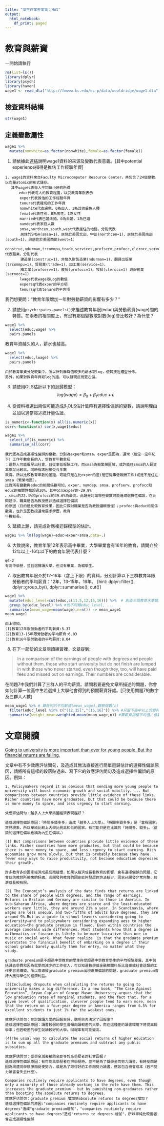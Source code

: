 ```yaml
---
title: "學生作業答案集：HW1"
output:
  html_notebook:
    df_print: paged
---
```


# 教育與薪資 

一開始請執行
```r
rm(list=ls())
library(dplyr)
library(psych)
library(haven)
wage1 <- read_dta("http://fmwww.bc.edu/ec-p/data/wooldridge/wage1.dta")
```

## 檢查資料結構
```r
str(wage1)
```

## 定義變數屬性 
```r
wage1 %>%
  mutate(nonwhite=as.factor(nonwhite),female=as.factor(female))
```

1. 請依據此[連結](http://fmwww.bc.edu/ec-p/data/wooldridge/wage1.des)說明wage1資料的來源及變數代表意義。[其中potential experience指得是推估工作經驗年資]

```
1. wage1的資料來自Faculty Microcomputer Resource Center，共包含了24個變數，以向量atomic的形式儲存。
　 其中wage代表每人平均每小時的所得
　  　 educ代表每人的教育程度，以受教育年限表示
　     exper代表推估的工作經驗年資
　     tenure代表確切的工作年資
　     nonwhite代表膚色，0為白人，1為其他膚色人種
　     female代表性別，0為男性，1為女性
　     married代表已婚未婚，0為未婚，1為已婚
　     numdep代表家庭人數
　     smsa,northcen,south,west代表居住的地點，分別代表
       居住於SMSA(smsa=1)、居住於美國北部、中部(northcen=1)、居住於美國南部(south=1)，與居住於美國西部(west=1)
　     construc,ndurman,trcommpu,trade,services,profserv,profocc,clerocc,servocc代表職業，分別代表
       建造業(construc=1)、非耐久財製造業(ndurman=1)、翻譯出版業(trcommpu=1)、貿易業(trade=1)、加工業(service=1)、
       精工業(profserv=1)、教授(profocc=1)、牧師(clerocc=1) 與服務業(servocc=1)
　     lwage代表wage取Log的數值
　     expersq代表exper的平方項
　     tenursq代表tenure的平方項
```

我們想要問："教育年限增加一年對勞動薪資的影響有多少？"

2. 請使用`psych::pairs.panels()`來描述教育年限(educ)與勞動薪資(wage)間的特質。在兩者的相關度上，有沒有那個變數取對數(log)會比較好？為什麼？
```r
wage1 %>% 
  select(educ,wage) %>%
  pairs.panels
```
教育年資越久的人，薪水也越高。
```r
wage1 %>% 
  select(educ,lwage) %>%
  pairs.panels
```
```
由於教育年資分配較集中，所以針對離群值較多的薪水取log，使其接近鐘型分佈。
另外，如果對教育年資取log的話，可以發現反而更左偏。
```

3. 請使用OLS估計以下的迴歸模型：
$$log(wage)=\beta_0+\beta_1 educ+\epsilon$$

4. 從資料裡選出兩個可能造成$\beta_1$OLS估計值帶有選擇性偏誤的變數，請說明理由並加以適當敍述統計量佐證。


```r
is_numeric<-function(x) all(is.numeric(x))
corr<-function(x) cor(x,wage1$educ)

wage1 %>%
  select_if(is_numeric) %>%
  summarise_all(corr)
```

```
我們認為造成選擇性偏誤的變數，分別為exper和smsa。exper是因為，通常（給定一定年紀下）工作年數愈長的人，受教育年數愈短
；這群人可能很早出社會，且從事低報酬工作。而smsa為較繁榮區域，或許能住smsa的人薪資本來就比較高，同時有誘因接受長年數
教育。所以比較教育年數的差距，可能只是在比exper的差(是否從事低報酬工作)或是不是住在smsa (繁榮地區)。
比對所有變數與educ的相關係數可知，exper、numdep、smsa、profserv、profocc和educ的相關性都超過20%，其中又以exper的-29.9%
、smsa的22.4%和profocc的49.6%為最高。此題是討論哪些變數可能造成選擇性偏誤，在此問題中，職業是否為教授應非造成選擇性偏誤
的原因（目的是比較教育效果，因此只探討職業是否為教授邏輯很怪）；profocc與educ相關係數高，也許是因教授通常要求學歷，教育
年數較長。
```

5. 延續上題，請完成對應複迴歸模型的估計。


```r
wage1 %>% lm(log(wage)~educ+exper+smsa,data=.)
```

6. 大致說來，教育年限12年表示高中畢業，大學畢業會有16年的教育，請問介於12年以上-16年以下的教育年限代表什麼？

```
q6-2
有高中學歷，並且選擇讀大學，但沒有畢業，為輟學生。
```
7. 取出教育年限介於12-16年（含上下限）的資料，分別計算以下三群教育年限勞動者的平均薪資：12年，13-15年，16年。
[hint: dplyr::filter(), dplyr::group_by(), dplyr::summarise(), cut()]
```r
wage1 %>% 
  mutate(educ_level=cut(educ,c(11.5,12,15,16))) %>%  # 創造三個教育水準類別：educ_level
  group_by(educ_level) %>% #依不同類educ_level, ...
  summarise(mean_wage=mean(wage),n=n()) -> mean_wage1
mean_wage1
```

```
由上得知，
(1)教育12年限勞動者的平均薪資:5.37
(2)教育13-15年限勞動者的平均薪資:6.03
(3)教育16年限勞動者的平均薪資:8.04
```
8. 在下一部份的文章閱讀練習裡，文章提到: 

> In a comparison of the earnings of people with degrees and people without them, those who start university but do not finish are lumped in with those who never started, even though they, too, will have paid fees and missed out on earnings. Their numbers are considerable. 

在問題7中我們計算了三群人的平均薪資。請問若要避免文章所描述的問題，你會如何計算一位高中生若選擇上大學他會得到的預期薪資好處。[只使用問題7的數字及三群人人數]

```r
mean_wage1 %>% # 算各別的平均薪資(mean_wage),觀察個數(n)
  filter(educ_level %in% c("(12,15]","(15,16]")) %>% #只留下高中以上的資料
  summarise(weight_mean=weighted.mean(mean_wage,n)) #算薪資加權平均值，依觀察個數加權
```


# 文章閱讀
[Going to university is more important than ever for young people.
But the financial returns are falling.](https://www.economist.com/news/international/21736151-financial-returns-are-falling-going-university-more-important-ever)

文章中有不少效應評估問句，及造成其無法直接進行簡單迴歸估計的選擇性偏誤原因，請將所有這樣的段落貼過來、寫下它的效應評估問句及造成選擇性偏誤的原因。例如：

```
1. Policymakers regard it as obvious that sending more young people to university will boost economic growth and social mobility. ... But comparisons between countries provide little evidence of these links. Richer countries have more graduates, but that could be because there is more money to spare, and less urgency to start earning.

效應評估問句：越多人上大學該國經濟表現越好？

造成選擇性偏誤原因：「時間多錢多多」造成「越多人上大學」，「時間多錢多多」是「富有國家」常見現象，所以單純比較上大學比例高和低的國家，有可能只是在比誰的「時間多、錢多」。（這類的選擇性偏誤也稱為內生性偏誤。）
```
```
(1) But comparisons between countries provide little evidence of these links. Richer countries have more graduates, but that could be because there is more money to spare, and less urgency to start earning. Rich economies grow more slowly, but that is probably because they have fewer easy ways to raise productivity, not because education depresses their growth.

許多教育多的國家經濟成長反而緩慢，如果以經濟成長看教育的影響，會有選擇偏誤的問題，它會低估教育所帶來的好處，高開發與教育的國家能夠發展的方法較少，國家已開發非常完整，經濟成長較有限。

(2) The Economist’s analysis of the data finds that returns are linked to the share of people with degrees, and the range of earnings. Returns in Britain and Germany are similar to those in America. In sub-Saharan Africa, where degrees are scarce and the least-educated workers earn little, they are around 21% a year. In Scandinavia, where wages are less unequal and two-fifths of adults have degrees, they are around 9%.But as a guide to school-leavers considering going to university—and to policymakers considering expanding aess to higher education—the graduate premium is flawed. Even within countries the average conceals wide differences. Most students know that a degree in mathematics or finance is likely to be more lucrative than one in music or social work. What fewer realize  is that the graduate premium overstates the financial benefit of embarking on a degree if their school grades barely qualify them for entry, no matter what they study.

graduate premium是不超過中學教育的學生與受超過中學教育學生的平均報酬差異，其中包括減去學費和因為就學而減少的工作收入，可以知道數學或金融相關科系比音樂或社會這類的工作更容易賺錢，所以會導致graduate premium出現選擇偏誤的問題，graduate premium會誇大獲得學位的經濟利益。

(3)Including dropouts when calculating the returns to going to university makes a big difference. In a new book, “The Case Against Education”, Bryan Caplan of George Mason University argues that the low graduation rates of marginal students, and the fact that, for a given level of qualification, cleverer people tend to earn more, mean that the return on a four-year degree in America ranges from 6.5% for excellent students to just 1% for the weakest ones.

效應評估問句：在討論讀大學的回報率時，聰明與否決定了回報率？
造成選擇性偏誤原因：讀書較弱的學生會傾向讀較差的大學，而在這種差的讀書環境下將提高輟學率；但若較差的學生就讀較好的大學，回報率有可能變高。

(4)The usual way to calculate the social returns of higher education is to sum up all the graduate premiums and subtract any public subsidies. 

效應評估問句：獎學金減去補助金即等於高學歷者的社會回報？
造成選擇性偏誤原因：有可能高學歷者在拚學歷時，並不是為了獎學金而努力讀書，有時反而是因為周遭同學競爭而促使努力，或是為了取得好的工作而努力讀書，應該包含機會成本（若不努力讀書會失去什麼）。
```
```
Companies routinely require applicants to have degrees, even though only a minority of those already working in the role have them. This increases the graduate premium - but by punishing non-graduates rather than boosting the absolute returns to degrees.
效應評估問句：graduate premium 增加使absolute returns to degrees增加？
造成選擇性偏誤的原因:"companies routinely require applicants to have degrees"造成"graduate premium增加"，"companies routinely require applicants to have degrees"造成"returns to degrees 增加"，所以單純比較兩者會造成選擇性偏誤
```




